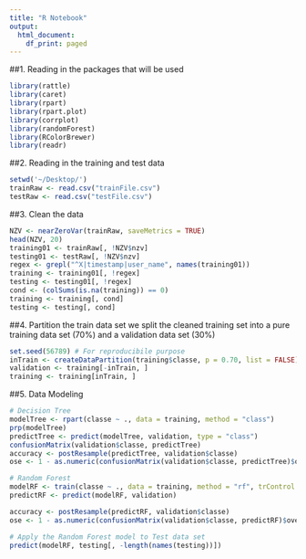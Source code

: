 ```yaml
---
title: "R Notebook"
output:
  html_document:
    df_print: paged
---
```


##1. Reading in the packages that will be used
```r
library(rattle)
library(caret)
library(rpart)
library(rpart.plot)
library(corrplot)
library(randomForest)
library(RColorBrewer)
library(readr)
```

##2. Reading in the training and test data
```r
setwd('~/Desktop/')
trainRaw <- read.csv("trainFile.csv")
testRaw <- read.csv("testFile.csv")

```

##3. Clean the data
```r
NZV <- nearZeroVar(trainRaw, saveMetrics = TRUE)
head(NZV, 20)
training01 <- trainRaw[, !NZV$nzv]
testing01 <- testRaw[, !NZV$nzv]
regex <- grepl("^X|timestamp|user_name", names(training01))
training <- training01[, !regex]
testing <- testing01[, !regex]
cond <- (colSums(is.na(training)) == 0)
training <- training[, cond]
testing <- testing[, cond]
```

##4. Partition the train data set
we split the cleaned training set into a pure training data set (70%) and a validation data set (30%)
```r
set.seed(56789) # For reproducibile purpose
inTrain <- createDataPartition(training$classe, p = 0.70, list = FALSE)
validation <- training[-inTrain, ]
training <- training[inTrain, ]
```

##5. Data Modeling
```r
# Decision Tree
modelTree <- rpart(classe ~ ., data = training, method = "class")
prp(modelTree)
predictTree <- predict(modelTree, validation, type = "class")
confusionMatrix(validation$classe, predictTree)
accuracy <- postResample(predictTree, validation$classe)
ose <- 1 - as.numeric(confusionMatrix(validation$classe, predictTree)$overall[1])

# Random Forest
modelRF <- train(classe ~ ., data = training, method = "rf", trControl = trainControl(method = "cv", 5), ntree = 250)
predictRF <- predict(modelRF, validation)

accuracy <- postResample(predictRF, validation$classe)
ose <- 1 - as.numeric(confusionMatrix(validation$classe, predictRF)$overall[1])

# Apply the Random Forest model to Test data set
predict(modelRF, testing[, -length(names(testing))])

```

